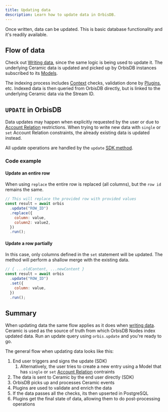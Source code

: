 ```yaml
---
title: Updating data
description: Learn how to update data in OrbisDB.
---
```


Once written, data can be updated. This is basic database functionality and it's readily available.

## Flow of data

Check out [Writing data](/databases/orbisdb-managing-data/insert), since the same logic is being
used to update it. The underlying Ceramic data is updated and picked up by OrbisDB instances
subscribed to its [Models](/databases/orbisdb-managing-data/models).

The indexing process includes [Context](/databases/orbisdb-managing-data/contexts) checks,
validation done by [Plugins](/databases/orbisdb-plugins), etc. Indexed data is then queried from
OrbisDB directly, but is linked to the underlying Ceramic data via the Stream ID.

## `UPDATE` in OrbisDB

Data updates may happen when explicitly requested by the user or due to
[Account Relation](/databases/orbisdb-managing-data/models#account-relation) restrictions. When
trying to write new data with `single` or `set` Account Relation constraints, the already existing
data is updated instead.

All update operations are handled by the `update`
[SDK method](/databases/orbisdb-sdk-reference/update).

### Code example

#### Update an entire row

When using `replace` the entire row is replaced (all columns), but the `row id` remains the same.

```jsx
// This will replace the provided row with provided values
const result = await orbis
  .update("ROW_ID")
  .replace({
    column: value,
    column2: value2,
  })
  .run();
```

#### Update a row partially

In this case, only columns defined in the `set` statement will be updated. The method will perform a
shallow merge with the existing data.

```jsx
// { ...oldContent, ...newContent }
const result = await orbis
  .update("ROW_ID")
  .set({
    column: value,
  })
  .run();
```

## Summary

When updating data the same flow applies as it does when
[writing data](/databases/orbisdb-managing-data/insert). Ceramic is used as the source of truth from
which OrbisDB Nodes index updated data. Run an update query using `orbis.update` and you're ready to
go.

The general flow when updating data looks like this:

1. End user triggers and signs the update (SDK)
   1. Alternatively, the user tries to create a new entry using a Model that has `single` or `set`
      [Account Relation](/databases/orbisdb-managing-data/models#account-relation) contraints
2. The data is sent to Ceramic by the end user directly (SDK)
3. OrbisDB picks up and processes Ceramic events
4. Plugins are used to validate and enrich the data
5. If the data passes all the checks, its then upserted in PostgreSQL
6. Plugins get the final state of data, allowing them to do post-processing operations
